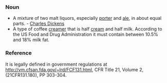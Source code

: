 ===Noun===
*A mixture of two malt liquors, especially [[porter]] and [[ale]], in about equal parts. - [[ Charles Dickens]]
*A type of coffee [[creamer]] that is half [[cream]] and half milk. According to the US Food and Drug Administration it must contain between 10.5% and 18% milk fat.  

===Reference===
It is legally defined in government regulations at http://vm.cfsan.fda.gov/~lrd/FCF131.html, CFR Title 21, Volume 2, (21CFR131.180), PP 303-304.